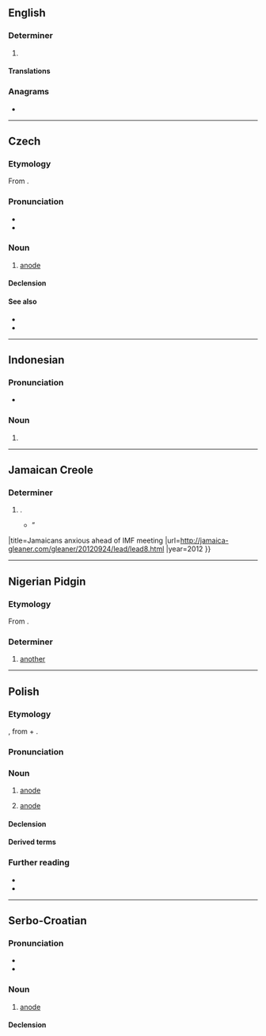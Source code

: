 {{also|anodą}}
==English==

===Determiner===
{{head|en|determiner}}

# {{lb|en|Jamaica}} {{pronunciation spelling of|en|another}}

====Translations====
{{trans-see|another}}

===Anagrams===
* {{anagrams|en|a=aadno|Andoa}}

----

==Czech==

===Etymology===
From {{der|cs|en|anode}}.

===Pronunciation===
* {{cs-IPA}}
* {{hyphenation|cs|ano|da}}

===Noun===
{{cs-noun|g=f}}

# [[anode]]

====Declension====
{{cs-decl-noun-auto|f|ano|d|a}}

====See also====
* {{l|cs|katoda|g=f}}
* {{l|cs|elektroda|g=f}}

----

==Indonesian==

===Pronunciation===
* {{IPA|id|/a.no.da/|/ano.da/}}

===Noun===
{{head|id|noun}}

# {{nonstandard form of|id|anode|t=anode}}

----

==Jamaican Creole==

===Determiner===
{{jam-det}}

# {{alternative spelling of|jam|anedda}}.
#* {{quote-journal|en
|journal=The Jamaica Gleaner
|termlang=jam
|text=“"If wi can do betta, I don't t'ink wi should tek '''anoda''' deal," said a vendor. "I t'ink wi would be better off." {{...}}”
|title=Jamaicans anxious ahead of IMF meeting
|url=http://jamaica-gleaner.com/gleaner/20120924/lead/lead8.html
|year=2012
}}

----

==Nigerian Pidgin==

===Etymology===
From {{inh|pcm|en|another}}.

===Determiner===
{{head|pcm|determiner}}

# [[another]]

----

==Polish==
{{wp|lang=pl}}

===Etymology===
{{bor+|pl|en|anode}}, from {{der|pl|grc|ἀνα}} + {{der|pl|grc|ὁδός}}.

===Pronunciation===
{{pl-p|a=Pl-anoda.ogg}}

===Noun===
{{pl-noun|f}}

# {{lb|pl|chemistry}} [[anode]]
#: {{ant|pl|katoda}}
# {{lb|pl|electronics}} [[anode]]
#: {{ant|pl|katoda}}

====Declension====
{{pl-decl-noun-f}}

====Derived terms====
{{col3|pl|title=noun|anodyzacja}}
{{col3|pl|title=adjective|anodowy}}
{{col3|pl|title=verbs|anodować|anodyzować}}

===Further reading===
* {{R:pl:WSJP}}
* {{R:pl:PWN}}

----

==Serbo-Croatian==

===Pronunciation===
* {{IPA|sh|/anǒːda/}}
* {{hyphenation|sh|a|no|da}}

===Noun===
{{sh-noun|g=f|head=anóda}}

# [[anode]]

====Declension====
{{sh-decl-noun
|anoda|anode
|anode|anoda
|anodi|anodama
|anodu|anode
|anodo|anode
|anodi|anodama
|anodom|anodama
}}